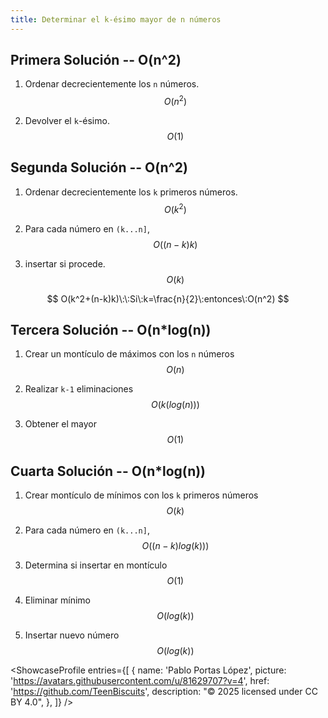 ```yaml
---
title: Determinar el k-ésimo mayor de n números
---
```



## Primera Solución -- O(n^2)

<Steps>

1. Ordenar decrecientemente los ``n`` números. $$O(n^2)$$

2. Devolver el `k`-ésimo. $$O(1)$$

</Steps>

## Segunda Solución -- O(n^2)

<Steps>

1. Ordenar decrecientemente los ``k`` primeros números. $$O(k^2)$$

2. Para cada número en ``(k...n]``, $$O((n-k)k)$$

3. insertar si procede. $$O(k)$$

</Steps>

$$
O(k^2+(n-k)k)\:\:Si\:k=\frac{n}{2}\:entonces\:O(n^2)
$$

## Tercera Solución -- O(n*log(n))

<Steps>

1. Crear un montículo de máximos con los `n` números $$O(n)$$

2. Realizar ``k-1`` eliminaciones $$O(k(log(n)))$$

3. Obtener el mayor $$O(1)$$

</Steps>

## Cuarta Solución -- O(n*log(n))

<Steps>

1. Crear montículo de mínimos con los ``k`` primeros números $$O(k)$$

2. Para cada número en ``(k...n]``, $$O((n-k)log(k)))$$

3. Determina si insertar en montículo $$O(1)$$

4. Eliminar mínimo $$O(log(k))$$

5. Insertar nuevo número $$O(log(k))$$

</Steps>

<ShowcaseProfile
  entries={[
    {
      name: 'Pablo Portas López',
      picture: 'https://avatars.githubusercontent.com/u/81629707?v=4',
      href: 'https://github.com/TeenBiscuits',
      description:
        "© 2025 licensed under CC BY 4.0",
    },
  ]}
/>
